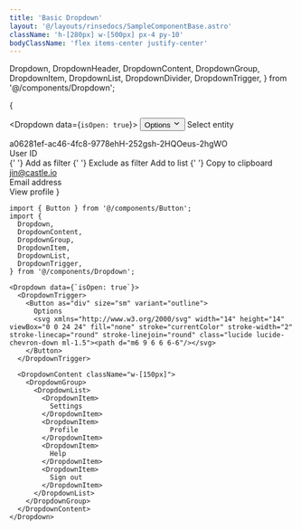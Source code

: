 ```yaml
---
title: 'Basic Dropdown'
layout: '@/layouts/rinsedocs/SampleComponentBase.astro'
className: 'h-[280px] w-[500px] px-4 py-10'
bodyClassName: 'flex items-center justify-center'
---
```


  Dropdown,
  DropdownHeader,
  DropdownContent,
  DropdownGroup,
  DropdownItem,
  DropdownList,
  DropdownDivider,
  DropdownTrigger,
} from '@/components/Dropdown';

{

<Dropdown data={`isOpen: true`}>
  <DropdownTrigger>
    <Button as="div" size="sm" variant="outline">
      Options
      <svg
        xmlns="http://www.w3.org/2000/svg"
        width="14"
        height="14"
        viewBox="0 0 24 24"
        fill="none"
        stroke="currentColor"
        stroke-width="2"
        stroke-linecap="round"
        stroke-linejoin="round"
        class="lucide lucide-chevron-down ml-1.5"
      >
        <path d="m6 9 6 6 6-6" />
      </svg>
    </Button>
  </DropdownTrigger>
  <DropdownContent className="min-w-[200px]">
    <DropdownGroup>
      <DropdownList>
        <DropdownHeader>Select entity</DropdownHeader>
        <DropdownItem className="h-auto py-1.5">
          <Dropdown isOpen>
            <DropdownTrigger as="div" className="truncate">
              <div class="flex items-center">
                <div class="flex-1 pr-1">
                  <div class="mb-1 max-w-[200px] truncate">
                    a06281ef-ac46-4fc8-9778ehH-252gsh-2HQOeus-2hgWO
                  </div>
                  <div class="text-xs text-gray-400">User ID</div>
                </div>
                <div>
                  <i class="fa-solid fa-angle-right text-xs"></i>
                </div>
              </div>
            </DropdownTrigger>
            <DropdownContent
              position="right-start"
              className="min-w-[200px] max-w-[200px]"
            >
              <DropdownGroup>
                <DropdownList>
                  <DropdownItem as="div">
                    <i class="fa-solid fa-circle-plus mr-2 text-xs text-gray-400"></i>{' '}
                    Add as filter
                  </DropdownItem>
                  <DropdownItem as="div">
                    <i class="fa-solid fa-circle-minus mr-2 text-xs text-gray-400"></i>{' '}
                    Exclude as filter
                  </DropdownItem>
                </DropdownList>
              </DropdownGroup>
              <DropdownDivider />
              <DropdownGroup>
                <DropdownList>
                  <DropdownItem as="div">
                    <i class="fa-solid fa-list mr-2 text-xs text-gray-400"></i> Add
                    to list
                  </DropdownItem>
                </DropdownList>
              </DropdownGroup>
              <DropdownDivider />
              <DropdownGroup>
                <DropdownList>
                  <DropdownItem as="div">
                    <i class="fa-solid fa-clone mr-2 text-xs text-gray-400"></i>{' '}
                    Copy to clipboard
                  </DropdownItem>
                </DropdownList>
              </DropdownGroup>
            </DropdownContent>
          </Dropdown>
        </DropdownItem>
        <DropdownItem className="h-auto py-1.5">
          <div>
            <div class="mb-1">jin@castle.io</div>
            <div class="text-xs text-gray-400">Email address</div>
          </div>
        </DropdownItem>
      </DropdownList>
    </DropdownGroup>
    <DropdownDivider />
    <DropdownGroup>
      <DropdownList>
        <DropdownItem>
          <i class="fa-solid fa-user mr-2 text-xs"></i> View profile
        </DropdownItem>
      </DropdownList>
    </DropdownGroup>
  </DropdownContent>
</Dropdown>
}

```mdx
import { Button } from '@/components/Button';
import {
  Dropdown,
  DropdownContent,
  DropdownGroup,
  DropdownItem,
  DropdownList,
  DropdownTrigger,
} from '@/components/Dropdown';

<Dropdown data={`isOpen: true`}>
  <DropdownTrigger>
    <Button as="div" size="sm" variant="outline">
      Options
      <svg xmlns="http://www.w3.org/2000/svg" width="14" height="14" viewBox="0 0 24 24" fill="none" stroke="currentColor" stroke-width="2" stroke-linecap="round" stroke-linejoin="round" class="lucide lucide-chevron-down ml-1.5"><path d="m6 9 6 6 6-6"/></svg>
    </Button>
  </DropdownTrigger>

  <DropdownContent className="w-[150px]">
    <DropdownGroup>
      <DropdownList>
        <DropdownItem>
          Settings
        </DropdownItem>
        <DropdownItem>
          Profile
        </DropdownItem>
        <DropdownItem>
          Help
        </DropdownItem>        
        <DropdownItem>
          Sign out
        </DropdownItem>
      </DropdownList>
    </DropdownGroup>
  </DropdownContent>
</Dropdown>
```
